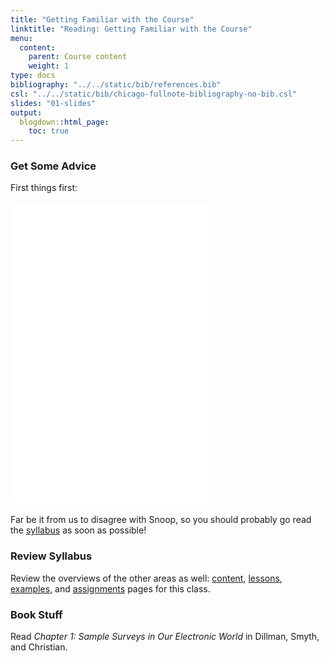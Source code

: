 ```yaml
---
title: "Getting Familiar with the Course"
linktitle: "Reading: Getting Familiar with the Course"
menu:
  content:
    parent: Course content
    weight: 1
type: docs
bibliography: "../../static/bib/references.bib"
csl: "../../static/bib/chicago-fullnote-bibliography-no-bib.csl"
slides: "01-slides"
output:
  blogdown::html_page:
    toc: true
---
```


### Get Some Advice
First things first:
<br>
<br>
<iframe src="/videos/snoop_syllabus.mp4" width="320" height="480" frameBorder="0">Read the syllabus.</iframe>
<br>
<br>Far be it from us to disagree with Snoop, so you should probably go read the [syllabus](/syllabus/) as soon as possible!

### Review Syllabus
Review the overviews of the other areas as well:  [content](/content/), [lessons](/lesson/), [examples](/example/), and [assignments](/assigment/) pages for this class.

### Book Stuff
Read *Chapter 1: Sample Surveys in Our Electronic World* in Dillman, Smyth, and Christian. 



